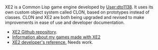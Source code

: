 XE2 is a Common Lisp game engine developed by [[User:dto1138]]. It
uses its own custom object system called CLON, based on prototypes
instead of classes. CLON and XE2 are both being upgraded and revised
to make improvements in ease of use and developer documentation.
 
* [http://github.com/dto/xe2 XE2 Github repository].
* [http://dto.github.com/notebook/games.html Information about my games made with XE2]
* [http://dto.github.com/notebook/xe2-reference.html XE2 developer's reference.] Needs work.